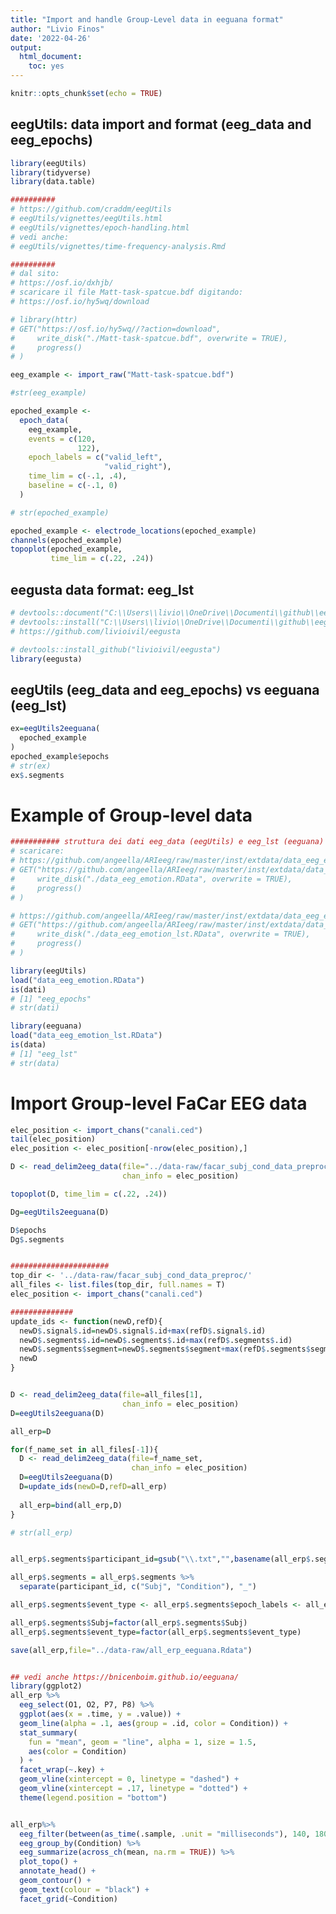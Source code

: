 ---
title: "Import and handle Group-Level data in eeguana format"
author: "Livio Finos"
date: '2022-04-26'
output: 
  html_document: 
    toc: yes
---

```{r setup, include=FALSE}
knitr::opts_chunk$set(echo = TRUE)
```

## eegUtils: data import and format (eeg_data and eeg_epochs)

```{r}
library(eegUtils)
library(tidyverse)
library(data.table)

##########
# https://github.com/craddm/eegUtils
# eegUtils/vignettes/eegUtils.html
# eegUtils/vignettes/epoch-handling.html
# vedi anche:
# eegUtils/vignettes/time-frequency-analysis.Rmd

##########
# dal sito:
# https://osf.io/dxhjb/
# scaricare il file Matt-task-spatcue.bdf digitando:
# https://osf.io/hy5wq/download

# library(httr)
# GET("https://osf.io/hy5wq//?action=download",
#     write_disk("./Matt-task-spatcue.bdf", overwrite = TRUE),
#     progress()
# )

eeg_example <- import_raw("Matt-task-spatcue.bdf")

#str(eeg_example)

epoched_example <-
  epoch_data(
    eeg_example,
    events = c(120,
               122),
    epoch_labels = c("valid_left",
                     "valid_right"),
    time_lim = c(-.1, .4),
    baseline = c(-.1, 0)
  )

# str(epoched_example)

epoched_example <- electrode_locations(epoched_example)
channels(epoched_example)
topoplot(epoched_example,
         time_lim = c(.22, .24))

```

## eegusta data format: eeg_lst
```{r}
# devtools::document("C:\\Users\\livio\\OneDrive\\Documenti\\github\\eegusta")
# devtools::install("C:\\Users\\livio\\OneDrive\\Documenti\\github\\eegusta")
# https://github.com/livioivil/eegusta

# devtools::install_github("livioivil/eegusta")
library(eegusta)
```


## eegUtils (eeg_data and eeg_epochs) vs eeguana (eeg_lst)
```{r}
ex=eegUtils2eeguana(
  epoched_example
)
epoched_example$epochs
# str(ex)
ex$.segments

```

# Example of Group-level data

```{r}
########### struttura dei dati eeg_data (eegUtils) e eeg_lst (eeguana)
# scaricare:
# https://github.com/angeella/ARIeeg/raw/master/inst/extdata/data_eeg_emotion.RData
# GET("https://github.com/angeella/ARIeeg/raw/master/inst/extdata/data_eeg_emotion.RData",
#     write_disk("./data_eeg_emotion.RData", overwrite = TRUE),
#     progress()
# )

# https://github.com/angeella/ARIeeg/raw/master/inst/extdata/data_eeg_emotion_lst.RData
# GET("https://github.com/angeella/ARIeeg/raw/master/inst/extdata/data_eeg_emotion_lst.RData",
#     write_disk("./data_eeg_emotion_lst.RData", overwrite = TRUE),
#     progress()
# )

library(eegUtils)
load("data_eeg_emotion.RData")
is(dati)
# [1] "eeg_epochs"
# str(dati)

library(eeguana)
load("data_eeg_emotion_lst.RData")
is(data)
# [1] "eeg_lst"
# str(data)

```



# Import Group-level FaCar EEG data

```{r}
elec_position <- import_chans("canali.ced")
tail(elec_position)
elec_position <- elec_position[-nrow(elec_position),]

D <- read_delim2eeg_data(file="../data-raw/facar_subj_cond_data_preproc/01_CarsERP.txt",
                         chan_info = elec_position)

topoplot(D, time_lim = c(.22, .24))

Dg=eegUtils2eeguana(D)

D$epochs
Dg$.segments


######################
top_dir <- '../data-raw/facar_subj_cond_data_preproc/'
all_files <- list.files(top_dir, full.names = T)
elec_position <- import_chans("canali.ced")

##############
update_ids <- function(newD,refD){
  newD$.signal$.id=newD$.signal$.id+max(refD$.signal$.id)
  newD$.segments$.id=newD$.segments$.id+max(refD$.segments$.id)
  newD$.segments$segment=newD$.segments$segment+max(refD$.segments$segment)
  newD
}


D <- read_delim2eeg_data(file=all_files[1],
                         chan_info = elec_position)
D=eegUtils2eeguana(D)

all_erp=D

for(f_name_set in all_files[-1]){
  D <- read_delim2eeg_data(file=f_name_set,
                           chan_info = elec_position)
  D=eegUtils2eeguana(D)
  D=update_ids(newD=D,refD=all_erp)
  
  all_erp=bind(all_erp,D)
}

# str(all_erp)


all_erp$.segments$participant_id=gsub("\\.txt","",basename(all_erp$.segments$participant_id))

all_erp$.segments = all_erp$.segments %>% 
  separate(participant_id, c("Subj", "Condition"), "_")

all_erp$.segments$event_type <- all_erp$.segments$epoch_labels <- all_erp$.segments$Condition

all_erp$.segments$Subj=factor(all_erp$.segments$Subj)
all_erp$.segments$event_type=factor(all_erp$.segments$event_type)

save(all_erp,file="../data-raw/all_erp_eeguana.Rdata")


## vedi anche https://bnicenboim.github.io/eeguana/
library(ggplot2)
all_erp %>%
  eeg_select(O1, O2, P7, P8) %>%
  ggplot(aes(x = .time, y = .value)) +
  geom_line(alpha = .1, aes(group = .id, color = Condition)) +
  stat_summary(
    fun = "mean", geom = "line", alpha = 1, size = 1.5,
    aes(color = Condition)
  ) +
  facet_wrap(~.key) +
  geom_vline(xintercept = 0, linetype = "dashed") +
  geom_vline(xintercept = .17, linetype = "dotted") +
  theme(legend.position = "bottom")


all_erp%>%
  eeg_filter(between(as_time(.sample, .unit = "milliseconds"), 140, 180)) %>%
  eeg_group_by(Condition) %>%
  eeg_summarize(across_ch(mean, na.rm = TRUE)) %>%
  plot_topo() +
  annotate_head() +
  geom_contour() +
  geom_text(colour = "black") +
  facet_grid(~Condition)

```